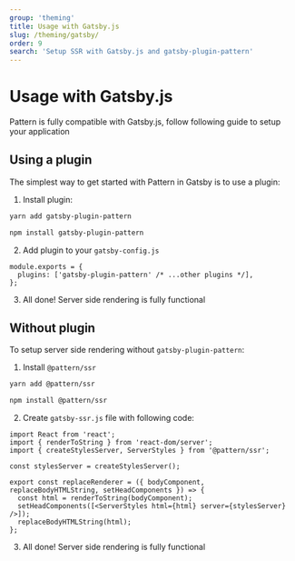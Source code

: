 ```yaml
---
group: 'theming'
title: Usage with Gatsby.js
slug: /theming/gatsby/
order: 9
search: 'Setup SSR with Gatsby.js and gatsby-plugin-pattern'
---
```


# Usage with Gatsby.js

Pattern is fully compatible with Gatsby.js, follow following guide to setup your application

## Using a plugin

The simplest way to get started with Pattern in Gatsby is to use a plugin:

1. Install plugin:

```bash
yarn add gatsby-plugin-pattern

npm install gatsby-plugin-pattern
```

2. Add plugin to your `gatsby-config.js`

```tsx
module.exports = {
  plugins: ['gatsby-plugin-pattern' /* ...other plugins */],
};
```

3. All done! Server side rendering is fully functional

## Without plugin

To setup server side rendering without `gatsby-plugin-pattern`:

1. Install `@pattern/ssr`

```bash
yarn add @pattern/ssr

npm install @pattern/ssr
```

2. Create `gatsby-ssr.js` file with following code:

```tsx
import React from 'react';
import { renderToString } from 'react-dom/server';
import { createStylesServer, ServerStyles } from '@pattern/ssr';

const stylesServer = createStylesServer();

export const replaceRenderer = ({ bodyComponent, replaceBodyHTMLString, setHeadComponents }) => {
  const html = renderToString(bodyComponent);
  setHeadComponents([<ServerStyles html={html} server={stylesServer} />]);
  replaceBodyHTMLString(html);
};
```

3. All done! Server side rendering is fully functional
